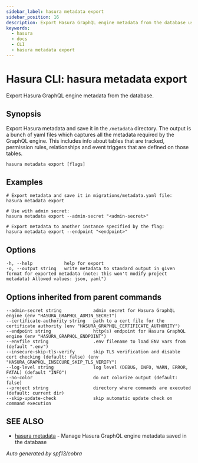 ```yaml
---
sidebar_label: hasura metadata export
sidebar_position: 16
description: Export Hasura GraphQL engine metadata from the database using the Hasura CLI
keywords:
  - hasura
  - docs
  - CLI
  - hasura metadata export
---
```


# Hasura CLI: hasura metadata export

Export Hasura GraphQL engine metadata from the database.

## Synopsis

Export Hasura metadata and save it in the `/metadata` directory. The
output is a bunch of yaml files which captures all the metadata required
by the GraphQL engine. This includes info about tables that are tracked,
permission rules, relationships and event triggers that are defined on
those tables.

```
hasura metadata export [flags]
```

## Examples

```
# Export metadata and save it in migrations/metadata.yaml file:
hasura metadata export

# Use with admin secret:
hasura metadata export --admin-secret "<admin-secret>"

# Export metadata to another instance specified by the flag:
hasura metadata export --endpoint "<endpoint>"
```

## Options

```
-h, --help            help for export
-o, --output string   write metadata to standard output in given format for exported metadata (note: this won't modify project metadata) Allowed values: json, yaml")
```

## Options inherited from parent commands

```
--admin-secret string            admin secret for Hasura GraphQL engine (env "HASURA_GRAPHQL_ADMIN_SECRET")
--certificate-authority string   path to a cert file for the certificate authority (env "HASURA_GRAPHQL_CERTIFICATE_AUTHORITY")
--endpoint string                http(s) endpoint for Hasura GraphQL engine (env "HASURA_GRAPHQL_ENDPOINT")
--envfile string                 .env filename to load ENV vars from (default ".env")
--insecure-skip-tls-verify       skip TLS verification and disable cert checking (default: false) (env "HASURA_GRAPHQL_INSECURE_SKIP_TLS_VERIFY")
--log-level string               log level (DEBUG, INFO, WARN, ERROR, FATAL) (default "INFO")
--no-color                       do not colorize output (default: false)
--project string                 directory where commands are executed (default: current dir)
--skip-update-check              skip automatic update check on command execution
```

## SEE ALSO

- [hasura metadata](/graphql/core/hasura-cli/hasura_metadata.mdx) - Manage Hasura GraphQL engine metadata saved in the database

_Auto generated by spf13/cobra_
